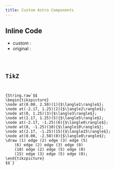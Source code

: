 ```yaml
---
title: Custom Astro Components
---
```


## Inline Code



- custom <C code="<Code/>" lang="jsx"/>: <C code="pairWith = (<*> tail) . zipWith" lang="hs"/>
- original <C code="<Code/>" lang="jsx"/>: <Code code="pairWith = (<*> tail) . zipWith" lang="hs"/>

## TikZ


<Tikz>
{String.raw`$$
\begin{tikzpicture}
\node at(0.00, 2.50)(1){$\langle1\rangle$};
\node at(-2.17, 1.25)(2){$\langle2\rangle$};
\node at(0, 1.25)(3){$\langle3\rangle$};
\node at(2.17, 1.25)(5){$\langle5\rangle$};
\node at(-2.17, -1.25)(6){$\langle6\rangle$};
\node at(0, -1.25)(10){$\langle10\rangle$};
\node at(2.17, -1.25)(15){$\langle15\rangle$};
\node at(0.00, -2.50)(0){$\langle0\rangle$};
\draw (1) edge (2) edge (3) edge (5)
    (6) edge (2) edge (3) edge (0)
    (10) edge (2) edge (5) edge (0)
    (15) edge (3) edge (5) edge (0);
\end{tikzpicture}
$$`}
</Tikz>
